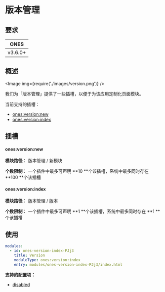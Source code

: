 # 版本管理


## 要求

| **ONES** |
| :------: |
| v3.6.0+  |

## 概述

<Image img={require('./images/version.png')} />

我们为「版本管理」提供了一些插槽，以便于为该应用定制化页面模块。

当前支持的插槽：

- [ones:version:new](#onesversionnew)
- [ones:version:index](#onesversionindex)

## 插槽

#### ones:version:new

**模块路径：** 版本管理 / 新模块

**个数限制：** 一个插件中最多可声明 **10 **个该插槽，系统中最多同时存在 **100 **个该插槽

#### ones:version:index

**模块路径：** 版本管理 / 版本

**个数限制：** 一个插件中最多可声明 **1 **个该插槽，系统中最多同时存在 **1 **个该插槽

## 使用

```yaml
modules:
  - id: ones-version-index-PJj3
    title: Version
    moduleType: ones:version:index
    entry: modules/ones-version-index-PJj3/index.html
```

**支持的配置项：**

- [disabled](../../../../reference/config/plugin.md#disabled)
